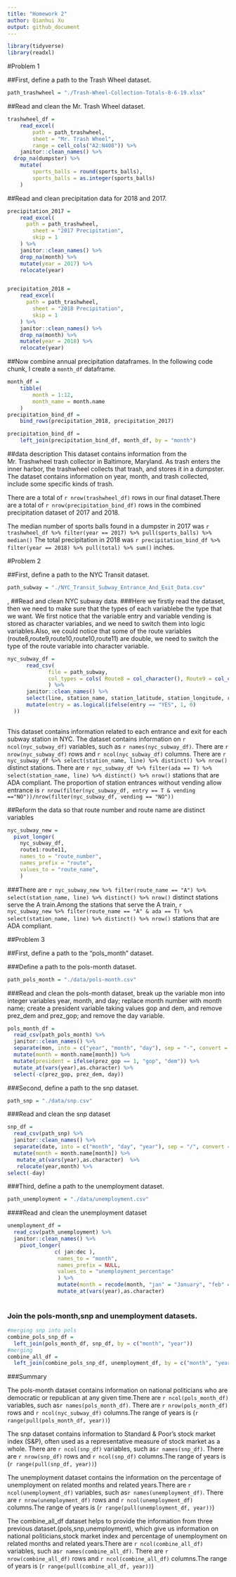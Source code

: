 ```yaml
---
title: "Homework 2"
author: Qianhui Xu
output: github_document
---
```


```r
library(tidyverse)
library(readxl)
```

#Problem 1

##First, define a path to the Trash Wheel dataset. 

```r
path_trashwheel = "./Trash-Wheel-Collection-Totals-8-6-19.xlsx"
```


##Read and clean the Mr. Trash Wheel dataset. 

```r
trashwheel_df = 
	read_excel(
		path = path_trashwheel,
		sheet = "Mr. Trash Wheel",
		range = cell_cols("A2:N408")) %>% 
	janitor::clean_names() %>% 
  drop_na(dumpster) %>%
	mutate(
		sports_balls = round(sports_balls),
		sports_balls = as.integer(sports_balls)
	)
```

##Read and clean precipitation data for 2018 and 2017. 

```r
precipitation_2017 = 
	read_excel(
	  path = path_trashwheel,
		sheet = "2017 Precipitation",
		skip = 1
	) %>% 
	janitor::clean_names() %>% 
	drop_na(month) %>% 
	mutate(year = 2017) %>% 
	relocate(year)


precipitation_2018 = 
	read_excel(
	  path = path_trashwheel,
		sheet = "2018 Precipitation",
		skip = 1
	) %>% 
	janitor::clean_names() %>% 
	drop_na(month) %>% 
	mutate(year = 2018) %>% 
	relocate(year)

```

##Now combine annual precipitation dataframes. In the following code chunk, I create a `month_df` dataframe. 

```r
month_df = 
	tibble(
		month = 1:12,
		month_name = month.name
	)
precipitation_bind_df = 
	bind_rows(precipitation_2018, precipitation_2017)

precipitation_bind_df = 
	left_join(precipitation_bind_df, month_df, by = "month")

```

##data description
This dataset contains information from the Mr. Trashwheel trash collector in Baltimore, Maryland. As trash enters the inner harbor, the trashwheel collects that trash, and stores it in a dumpster. The dataset contains information on year, month, and trash collected, include some specific kinds of trash. 

There are a total of `r nrow(trashwheel_df)` rows in our final dataset.There are a total of `r nrow(precipitation_bind_df)` rows in the combined precipitation dataset of 2017 and 2018.

The median number of sports balls found in a dumpster in 2017 was `r trashwheel_df %>% filter(year == 2017) %>% pull(sports_balls) %>% median()`
The total precipitation in 2018 was `r precipitation_bind_df %>% filter(year == 2018) %>% pull(total) %>% sum()` inches.

#Problem 2

##First, define a path to the NYC Transit dataset. 

```r
path_subway = "./NYC_Transit_Subway_Entrance_And_Exit_Data.csv"
```
,
##Read and clean NYC subway data.
###Here we firstly read the dataset, then we need to make sure that the types of each variablebe the type that we want. We first notice that the variable entry and variable vending is stored as character variables, and we need to switch them into logic variables.Also, we could notice that some of the route variables (route8,route9,route10,route10,route11) are double, we need to switch the type of the route variable into character variable.

```r
nyc_subway_df = 
      read_csv(
             file = path_subway,
             col_types = cols( Route8 = col_character(), Route9 = col_character() , Route10 = col_character() , Route11 = col_character() )
             ) %>% 
      janitor::clean_names() %>% 
      select(line, station_name, station_latitude, station_longitude, route1, route2, route3, route4, route5, route6, route7, route8, route9, route10, route11, entry, vending, entrance_type, ada) %>% 
      mutate(entry = as.logical(ifelse(entry == "YES", 1, 0)
  ))
     
```


This dataset contains information related to each entrance and exit for each subway station in NYC. The dataset contains information on `r ncol(nyc_subway_df)` variables, such as
`r names(nyc_subway_df)`. There are `r nrow(nyc_subway_df)` rows and `r ncol(nyc_subway_df)` columns. There are `r nyc_subway_df %>% select(station_name, line) %>% distinct() %>% nrow()` distinct stations.
There are `r nyc_subway_df %>% filter(ada == T) %>% select(station_name, line) %>% distinct() %>% nrow()` stations that are ADA compliant.
The proportion of station entrances without vending allow entrance is 
`r nrow(filter(nyc_subway_df, entry == T & vending =="NO"))/nrow(filter(nyc_subway_df, vending == "NO"))` 


##Reform the data so that route number and route name are distinct variables

```r
nyc_subway_new =
  pivot_longer(
    nyc_subway_df,
    route1:route11,
    names_to = "route_number",
    names_prefix = "route",
    values_to = "route_name",
    )
```

###There are `r nyc_subway_new %>% filter(route_name == "A") %>% select(station_name, line) %>% distinct() %>% nrow()` distinct stations serve the A train.Among the stations that serve the A train, `r nyc_subway_new %>% filter(route_name == "A" & ada == T) %>% select(station_name, line) %>% distinct() %>% nrow()` stations that are ADA compliant.


##Problem 3

##First, define a path to the "pols_month" dataset. 

###Define a path to the pols-month dataset.
```r
path_pols_month = "./data/pols-month.csv"
```

###Read and clean the pols-month dataset, break up the variable mon into integer variables year, month, and day; replace month number with month name; create a president variable taking values gop and dem, and remove prez_dem and prez_gop; and remove the day variable.

```r
pols_month_df = 
  read_csv(path_pols_month) %>% 
  janitor::clean_names() %>% 
  separate(mon, into = c("year", "month", "day"), sep = "-", convert = TRUE) %>% 
  mutate(month = month.name[month]) %>% 
  mutate(president = ifelse(prez_gop == 1, "gop", "dem")) %>% 
  mutate_at(vars(year),as.character) %>% 
  select(-c(prez_gop, prez_dem, day))
```


###Second, define a path to the snp dataset.

```r
path_snp = "./data/snp.csv"
```

###Read and clean the snp dataset
```r
snp_df = 
  read_csv(path_snp) %>% 
  janitor::clean_names() %>% 
  separate(date, into = c("month", "day", "year"), sep = "/", convert = TRUE) %>% 
  mutate(month = month.name[month]) %>% 
   mutate_at(vars(year),as.character)  %>% 
   relocate(year,month) %>% 
select(-day)
```

###Third, define a path to the unemployment dataset.


```r
path_unemployment = "./data/unemployment.csv"
```
####Read and clean the unemployment dataset
```r
unemployment_df = 
  read_csv(path_unemployment) %>% 
  janitor::clean_names() %>% 
    pivot_longer(
               c( jan:dec ),
                names_to = "month",
                names_prefix = NULL,
                values_to = "unemployment_percentage"
                ) %>% 
                mutate(month = recode(month, "jan" = "January", "feb" =                                                    "February", "mar" = "March",                                                 "apr" = "April", "may" = "May",                                               "jun" = "June", "jul" = "July",                                               "aug" = "August", "sep" =                                                    "September", "oct" = "October",                                                "nov" = "November", "dec" =                                                    "December")) %>% 
                mutate_at(vars(year),as.character)
            
```
### Join the pols-month,snp and unemployment datasets.

```r
#merging snp into pols
combine_pols_snp_df =
  left_join(pols_month_df, snp_df, by = c("month", "year"))
#merging
combine_all_df =
  left_join(combine_pols_snp_df, unemployment_df, by = c("month", "year"))
```
###Summary

The pols-month dataset contains information on national politicians who are democratic or republican at any given time.There are  `r ncol(pols_month_df)` variables, such as`r names(pols_month_df)`. There are `r nrow(pols_month_df)` rows and `r ncol(nyc_subway_df)` columns.The range of years is (`r range(pull(pols_month_df, year))`)

The snp dataset contains information to Standard & Poor’s stock market index (S&P), often used as a representative measure of stock market as a whole.
There are  `r ncol(snp_df)` variables, such as`r names(snp_df)`. There are `r nrow(snp_df)` rows and `r ncol(snp_df)` columns.The range of years is (`r range(pull(snp_df, year))`)

The unemployment dataset contains the information on the percentage of unemployment on related months and related years.There are  `r ncol(unemployment_df)` variables, such as`r names(unemployment_df)`. There are `r nrow(unemployment_df)` rows and `r ncol(unemployment_df)` columns.The range of years is (`r range(pull(unemployment_df, year))`)

The combine_all_df dataset helps to provide the information from three previous dataset.(pols,snp,unemployment), which give us information on national politicians,stock market index and percentage of unemployment on related months and related years.There are  `r ncol(combine_all_df)` variables, such as`r names(combine_all_df)`. There are `r nrow(combine_all_df)` rows and `r ncol(combine_all_df)` columns.The range of years is (`r range(pull(combine_all_df, year))`)



